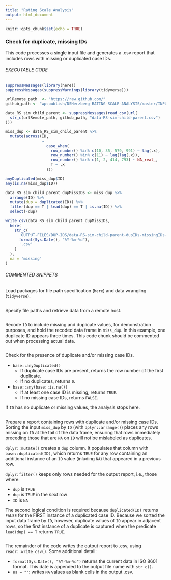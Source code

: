```yaml
---
title: "Rating Scale Analysis"
output: html_document
---
```


```r
knitr::opts_chunk$set(echo = TRUE)
```

### Check for duplicate, missing IDs

This code processes a single input file and generates a .csv report that includes rows with missing or duplicated case IDs. 

###### EXECUTABLE CODE
```r
suppressMessages(library(here))
suppressMessages(suppressWarnings(library(tidyverse)))

urlRemote_path  <- "https://raw.github.com/"
github_path <- "wpspublish/DSHerzberg-RATING-SCALE-ANALYSIS/master/INPUT-FILES/"

data_RS_sim_child_parent <- suppressMessages(read_csv(url(
  str_c(urlRemote_path, github_path, "data-RS-sim-child-parent.csv")
)))

miss_dup <- data_RS_sim_child_parent %>%
  mutate(across(ID,
                ~
                  case_when(
                    row_number() %in% c(10, 35, 579, 991) ~ lag(.x),
                    row_number() %in% c(11) ~ lag(lag(.x)),
                    row_number() %in% c(1, 2, 414, 793) ~ NA_real_,
                    T ~ .x
                  )))

anyDuplicated(miss_dup$ID)
any(is.na(miss_dup$ID))

data_RS_sim_child_parent_dupMissIDs <- miss_dup %>%
  arrange(ID) %>% 
  mutate(dup = duplicated(ID)) %>%
  filter(dup == T | lead(dup) == T | is.na(ID)) %>%
  select(-dup)

write_csv(data_RS_sim_child_parent_dupMissIDs,
  here(
    str_c(
      'OUTPUT-FILES/DUP-IDS/data-RS-sim-child-parent-dupIDs-missingIDs-',
      format(Sys.Date(), "%Y-%m-%d"),
      '.csv'
    )
  ), 
  na = 'missing'
)
```

###### COMMENTED SNIPPETS
Load packages for file path specification (`here`) and data wrangling (`tidyverse`).
```r
```
Specify file paths and retrieve data from a remote host. 
```r
```
Recode `ID` to include missing and duplicate values, for demonstration purposes, and hold the recoded data frame in `miss_dup`. In this example, one duplicate ID appears three times. This code chunk should be commented out when processing actual data.
```r
```
Check for the presence of duplicate and/or missing case IDs.

* `base::anyDuplicated()`
  + If duplicate case IDs are present, returns the row number of the first duplicate.
  + If no duplicates, returns `0`.
* `base::any(base::is.na())`
  + If at least one case ID is missing, returns `TRUE`.
  + If no missing case IDs, returns `FALSE`.
  
If `ID` has no duplicate or missing values, the analysis stops here.
```r
```
Prepare a report containing rows with duplicate and/or missing case IDs. Sorting the input `miss_dup` by `ID` (with `dplyr::arrange()`) places any rows missing on `ID` at the tail of the data frame, ensuring that rows immediately preceding those that are `NA` on `ID` will not be mislabeled as duplicates.

`dplyr::mutate()` creates a `dup` column. It populates that column with `base::duplicated(ID)`, which returns `TRUE` for any row containing an additional instance of an `ID` value (inluding `NA`) that appeared in a previous row.

`dplyr:filter()` keeps only rows needed for the output report, i.e., those where:

* `dup` is `TRUE`
* `dup` is `TRUE` in the _next_ row
* `ID` is `NA`

The second logical condition is required because `duplicated(ID)` returns `FALSE` for the FIRST instance of a duplicated case ID. Because we sorted the input data frame by `ID`, however, duplicate values of `ID` appear in adjacent rows, so the first instance of a duplicate is captured when the predicate `lead(dup) == T` returns `TRUE`.
```r
```
The remainder of the code writes the output report to .csv, using `readr::write_csv()`. Some additional detail:

* `format(Sys.Date(), "%Y-%m-%d")` returns the current data in ISO 8601 format. This date is appended to the output file name with `str_c()`.
* `na = ""`: writes `NA` values as blank cells in the output .csv.

